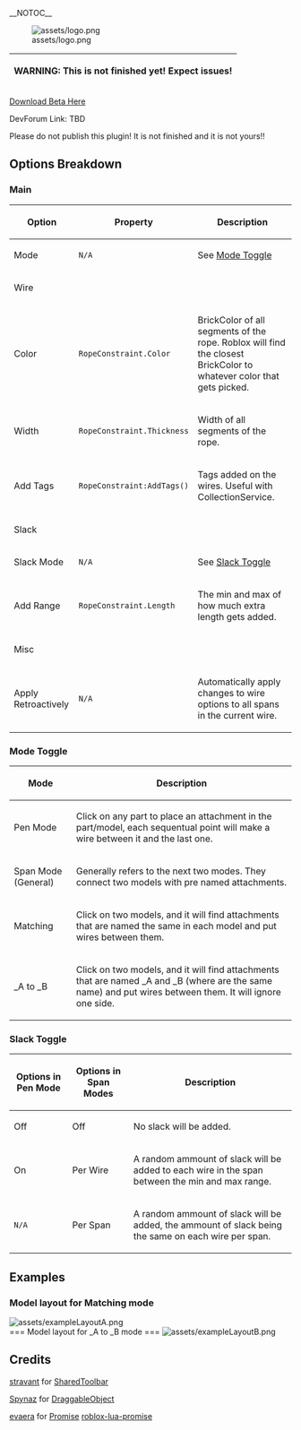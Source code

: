 __NOTOC__

[[File:assets/logo.png]]

{|
! scope="row" | WARNING: This is not finished yet! Expect issues!
|}

[[https://github.com/rinuwaii/wirespanner/releases/latest|Download Beta Here]]

DevForum Link: TBD

Please do not publish this plugin! It is not finished and it is not yours!!

== Options Breakdown ==
=== Main ===
{|
! Option
! Property
! Description
|-
|Mode
|<code>N/A</code>
|See [[?mode-toggle|Mode Toggle]]
|- 
! scope="row" colspan="3" | Wire
|-
|Color
|<code>RopeConstraint.Color</code>
|BrickColor of all segments of the rope. Roblox will find the closest BrickColor to whatever color that gets picked.
|-
|Width
|<code>RopeConstraint.Thickness</code>
|Width of all segments of the rope.
|-
|Add Tags
|<code>RopeConstraint:AddTags()</code>
|Tags added on the wires. Useful with CollectionService.
|-
! scope="row" colspan="3" | Slack
|-
|Slack Mode
|<code>N/A</code>
|See [[?slack-toggle|Slack Toggle]]
|-
|Add Range
|<code>RopeConstraint.Length</code>
|The min and max of how much extra length gets added.
|-
! scope="row" colspan="3" | Misc
|-
|Apply Retroactively
|<code>N/A</code>
|Automatically apply changes to wire options to all spans in the current wire.
|}

=== Mode Toggle ===
{|
! Mode
! Description
|-
|Pen Mode
|Click on any part to place an attachment in the part/model, each sequentual point will make a wire between it and the last one.
|-
|Span Mode (General)
|Generally refers to the next two modes. They connect two models with pre named attachments.
|-
|Matching
|Click on two models, and it will find attachments that are named the same in each model and put wires between them.
|-
|_A to _B
|Click on two models, and it will find attachments that are named <name>_A and <name>_B (where <name> are the same name) and put wires between them. It will ignore one side.
|}

=== Slack Toggle ===
{|
! Options in Pen Mode
! Options in Span Modes
! Description 
|-
|Off
|Off
|No slack will be added.
|-
|On
|Per Wire
|A random ammount of slack will be added to each wire in the span between the min and max range. 
|-
|<code>N/A</code>
|Per Span
|A random ammount of slack will be added, the ammount of slack being the same on each wire per span. 
|}

== Examples ==
=== Model layout for Matching mode ===
[[File:assets/exampleLayoutA.png]]
<br clear="left"/>
=== Model layout for _A to _B mode ===
[[File:assets/exampleLayoutB.png]]
<br clear="left"/>

== Credits ==
[[https://github.com/stravant|stravant]] for [[/src/req/SharedToolbar.module.lua|SharedToolbar]]

[[https://devforum.roblox.com/u/spynaz|Spynaz]] for [[/src/req/DraggableObject.module.lua|DraggableObject]]

[[https://github.com/evaera|evaera]] for [[/src/req/Promise.module.lua|Promise]] [[https://github.com/evaera/roblox-lua-promise|roblox-lua-promise]]
